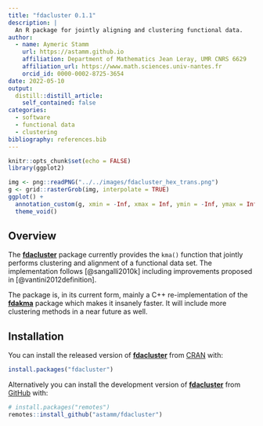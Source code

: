 ```yaml
---
title: "fdacluster 0.1.1"
description: |
  An R package for jointly aligning and clustering functional data.
author:
  - name: Aymeric Stamm
    url: https://astamm.github.io
    affiliation: Department of Mathematics Jean Leray, UMR CNRS 6629
    affiliation_url: https://www.math.sciences.univ-nantes.fr
    orcid_id: 0000-0002-8725-3654
date: 2022-05-10
output:
  distill::distill_article:
    self_contained: false
categories:
  - software
  - functional data
  - clustering
bibliography: references.bib
---
```


```r
knitr::opts_chunk$set(echo = FALSE)
library(ggplot2)
```

```r
img <- png::readPNG("../../images/fdacluster_hex_trans.png")
g <- grid::rasterGrob(img, interpolate = TRUE)
ggplot() +
  annotation_custom(g, xmin = -Inf, xmax = Inf, ymin = -Inf, ymax = Inf) + 
  theme_void()
```

## Overview

The [**fdacluster**](https://astamm.github.io/fdacluster/index.html) package
currently provides the `kma()` function that jointly performs clustering and
alignment of a functional data set. The implementation follows [@sangalli2010k]
including improvements proposed in [@vantini2012definition].

The package is, in its current form, mainly a C++ re-implementation of the
[**fdakma**](https://cran.r-project.org/web/packages/fdakma/index.html) package
which makes it insanely faster. It will include more clustering methods in a
near future as well.

## Installation

You can install the released version of
[**fdacluster**](https://astamm.github.io/fdacluster/) from
[CRAN](https://cran.r-project.org) with:

```r
install.packages("fdacluster")
```

Alternatively you can install the development version of
[**fdacluster**](https://astamm.github.io/fdacluster/) from [GitHub](https://github.com/)
with:

```r
# install.packages("remotes")
remotes::install_github("astamm/fdacluster")
```
